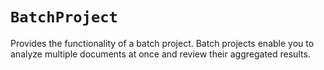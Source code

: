 # `BatchProject`

Provides the functionality of a batch project. Batch projects enable you to analyze multiple documents at once and review their aggregated results.
